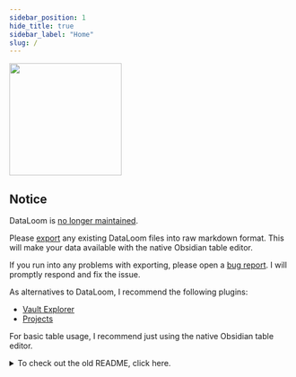 ```yaml
---
sidebar_position: 1
hide_title: true
sidebar_label: "Home"
slug: /
---
```



<img src={coverURL} height="200" />

## Notice

DataLoom is [no longer maintained](https://github.com/decaf-dev/obsidian-dataloom/issues/958).

Please [export](https://dataloom.xyz/basics/export) any existing DataLoom files into raw markdown format. This will make your data available with the native Obsidian table editor.

If you run into any problems with exporting, please open a [bug report](https://github.com/decaf-dev/obsidian-dataloom/issues/new?assignees=&labels=bug). I will promptly respond and fix the issue.

As alternatives to DataLoom, I recommend the following plugins:

-   [Vault Explorer](https://github.com/decaf-dev/obsidian-vault-explorer)
-   [Projects](https://github.com/marcusolsson/obsidian-projects)

For basic table usage, I recommend just using the native Obsidian table editor.

<details>
<summary>To check out the old README, click here.</summary>
<Badges />

DataLoom is an [Obsidian.md](https://obsidian.md/) plugin for desktop and mobile. It allows you to create databases similar to [Notion.so](https://notion.so).

With DataLoom, you can weave together data from diverse sources and display them in different views. Use this plugin if you want a straightforward way to create and manage databases and enhance the organization of your Obsidian vault.

</details>
